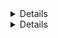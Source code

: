 <Details
title="Confirm Kubernetes is enabled in Teleport"
scope={["oss", "enterprise"]}
scopeOnly={true}
opened={true}
>

Confirm that `tsh status` shows `Kubernetes:enabled` and the user has Kubernetes groups
or users assigned.

```code
$ tsh status
 Profile URL:        https://teleport.example.com:443
  Logged in as:       bob
  Cluster:            teleport.example.com
  Roles:              access,editor
  Logins:             bob
  Kubernetes:         enabled
  Kubernetes groups:  developer
  Valid until:        2022-04-20 22:39:15 -0400 EDT [valid for 12h0m0s]
  Extensions:         permit-X11-forwarding, permit-agent-forwarding, permit-port-forwarding, permit-pty
```

If Kubernetes is `disabled` then the `kube_listen_addr` needs setting within the `proxy_service` as below. Restart
the Teleport process after setting this. 

```yaml
proxy_service:
  enabled: true
  kube_listen_addr: 0.0.0.0:3026
```

See the [Teleport Kubernetes Access Controls](/docs/kubernetes-access/controls) guide for configuring Kubernetes
RBAC to Teleport roles if the user has no `Kubernetes groups` or `Kubernetes users`.

</Details>
<Details
title="Confirm that your user has Kubernetes access"
scope={["cloud"]}
scopeOnly={true}
opened={true}
>

The Teleport user accessing the Kubernetes cluster will need to be assigned Kubernetes groups
or users that they can use to make requests to the Kubernetes cluster.

```code
$ tsh status
 Profile URL:        https://example.teleport.sh:443
  Logged in as:       bob
  Cluster:            example.teleport.sh
  Roles:              access,editor
  Logins:             bob
  Kubernetes:         enabled
  Kubernetes groups:  developer
  Valid until:        2022-04-20 22:39:15 -0400 EDT [valid for 12h0m0s]
  Extensions:         permit-X11-forwarding, permit-agent-forwarding, permit-port-forwarding, permit-pty
```

See the [Teleport Kubernetes Access Controls](/docs/kubernetes-access/controls) for configuring Kubernetes
RBAC to Teleport roles if the user has no `Kubernetes groups` or `Kubernetes users`.

</Details>
